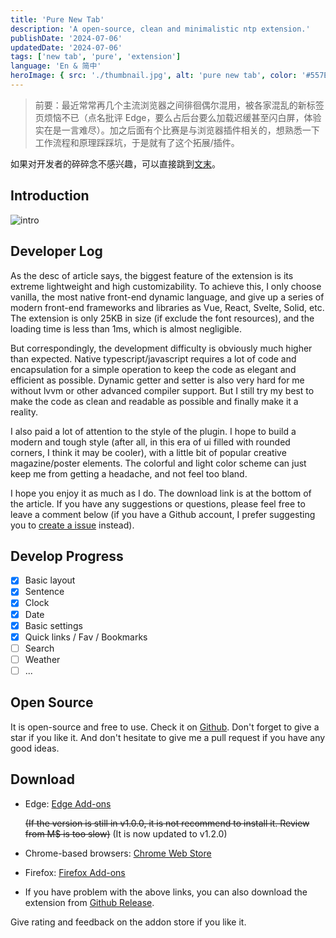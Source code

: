 ```yaml
---
title: 'Pure New Tab'
description: 'A open-source, clean and minimalistic ntp extension.'
publishDate: '2024-07-06'
updatedDate: '2024-07-06'
tags: ['new tab', 'pure', 'extension']
language: 'En & 简中'
heroImage: { src: './thumbnail.jpg', alt: 'pure new tab', color: '#557E78' }
---
```



> 前要：最近常常再几个主流浏览器之间徘徊偶尔混用，被各家混乱的新标签页烦恼不已（点名批评 Edge，要么占后台要么加载迟缓甚至闪白屏，体验实在是一言难尽）。加之后面有个比赛是与浏览器插件相关的，想熟悉一下工作流程和原理踩踩坑，于是就有了这个拓展/插件。

如果对开发者的碎碎念不感兴趣，可以直接跳到[文末](#open-source)。

## Introduction

![intro](intro.jpg)

## Developer Log

As the desc of article says, the biggest feature of the extension is its extreme lightweight and high customizability. To achieve this, I only choose vanilla, the most native front-end dynamic language, and give up a series of modern front-end frameworks and libraries as Vue, React, Svelte, Solid, etc. The extension is only 25KB in size (if exclude the font resources), and the loading time is less than 1ms, which is almost negligible.

But correspondingly, the development difficulty is obviously much higher than expected. Native typescript/javascript requires a lot of code and encapsulation for a simple operation to keep the code as elegant and efficient as possible. Dynamic getter and setter is also very hard for me without lvvm or other advanced compiler support. But I still try my best to make the code as clean and readable as possible and finally make it a reality.

I also paid a lot of attention to the style of the plugin. I hope to build a modern and tough style (after all, in this era of ui filled with rounded corners, I think it may be cooler), with a little bit of popular creative magazine/poster elements. The colorful and light color scheme can just keep me from getting a headache, and not feel too bland.

I hope you enjoy it as much as I do. The download link is at the bottom of the article. If you have any suggestions or questions, please feel free to leave a comment below (if you have a Github account, I prefer suggesting you to [create a issue](https://github.com/cworld1/pure-new-tab/issues) instead).

## Develop Progress

- [x] Basic layout
- [x] Sentence
- [x] Clock
- [x] Date
- [x] Basic settings
- [x] Quick links / Fav / Bookmarks
- [ ] Search
- [ ] Weather
- [ ] ...

## Open Source

It is open-source and free to use. Check it on [Github](https://github.com/cworld1/pure-new-tab). Don't forget to give a star if you like it. And don't hesitate to give me a pull request if you have any good ideas.

<GithubCard repo='cworld1/pure-new-tab' />

## Download

- Edge: [Edge Add-ons](https://microsoftedge.microsoft.com/addons/detail/pure-new-tab/fnbdnahaooncnjmjmgfadeoongmofeac)

  ~~(If the version is still in v1.0.0, it is not recommend to install it. Review from M$ is too slow)~~ (It is now updated to v1.2.0)

- Chrome-based browsers: [Chrome Web Store](https://chromewebstore.google.com/detail/pure-new-tab/agnlbedodjakghighoekfbbdnpbebbll)

- Firefox: [Firefox Add-ons](https://addons.mozilla.org/en-US/firefox/addon/pure-new-tab/)

- If you have problem with the above links, you can also download the extension from [Github Release](https://github.com/cworld1/pure-new-tab/releases/latest).

Give rating and feedback on the addon store if you like it.
